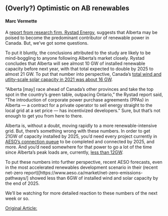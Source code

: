 ## (Overly?) Optimistic on AB renewables
#### Marc Vermette

A [report from research firm, Rystad Energy](https://oilprice.com/Energy/Energy-General/Canadas-Oil-Province-Will-Soon-Be-A-Renewable-Energy-Leader.html), suggests that Alberta may be poised to become the predominant contributor of renewable power in Canada. But, we've got some questions.

To put it bluntly, the conclusions attributed to the study are likely to be mind-boggling to anyone following Alberta's market closely. Rystad concludes that Alberta will see almost 10 GW of installed renewable capacity before next year, with that total expected to double by 2025 to almost 21 GW. To put that number into perspective, Canada's [total wind and utlity-scale solar capacity in 2021 was about 16 GW](https://renewablesassociation.ca/by-the-numbers/).

“Alberta [may] race ahead of Canada’s other provinces and take the top spot in the country’s green table, outpacing Ontario,” the Rystad report said, “The introduction of corporate power purchase agreements (PPAs) in Alberta — a contract for a private operator to sell energy straight to the local grid at a set price — has incentivized developers." Sure, but that's not enough to get you from here to there.

Alberta is, without a doubt, moving rapidly to a more renewable-intensive grid. But, there's something wrong with these numbers. In order to get 21GW of capacity installed by 2025, you'd need every project currently in [AESO's connection queue](https://www.aeso.ca/grid/projects/connection-project-reporting/) to be completed and connected by 2025, and more. And you'd need somewhere for that power to go a lot of the time since Alberta's peak loads are, currently, [less than 12GW](https://www.aeso.ca/assets/Uploads/market-and-system-reporting/2021-Annual-Market-Stats-Final.pdf). 

To put these numbers into further perspective, recent AESO forecasts, even in the most accelerated renewables development scenario in their (recent net-zero report)[https://www.aeso.ca/market/net-zero-emissions-pathways/] showed less than 6GW of installed wind and solar capacity by the end of 2025. 

We'll be watching for more detailed reaction to these numbers of the next week or so.

[Original Article: ](https://financialpost.com/executive/executive-summary/posthaste-how-the-fossil-fuel-heartland-will-become-canadas-green-energy-leader-in-three-years)